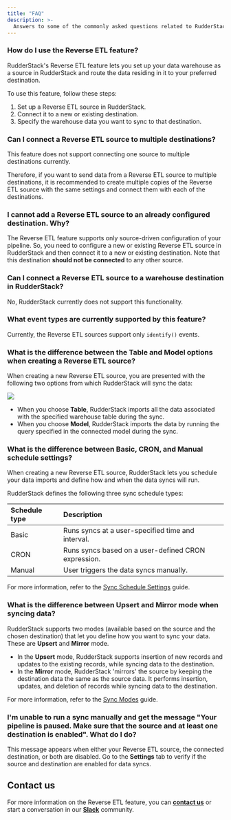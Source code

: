 ```yaml
---
title: "FAQ"
description: >-
  Answers to some of the commonly asked questions related to RudderStack's Reverse ETL feature.
---
```


### How do I use the Reverse ETL feature?

RudderStack's Reverse ETL feature lets you set up your data warehouse as a source in RudderStack and route the data residing in it to your preferred destination.

To use this feature, follow these steps:

1. Set up a Reverse ETL source in RudderStack.
2. Connect it to a new or existing destination.
3. Specify the warehouse data you want to sync to that destination.

### Can I connect a Reverse ETL source to multiple destinations?

This feature does not support connecting one source to multiple destinations currently.

Therefore, if you want to send data from a Reverse ETL source to multiple destinations, it is recommended to create multiple copies of the Reverse ETL source with the same settings and connect them with each of the destinations.

### I cannot add a Reverse ETL source to an already configured destination. Why?

The Reverse ETL feature supports only source-driven configuration of your pipeline. So, you need to configure a new or existing Reverse ETL source in RudderStack and then connect it to a new or existing destination. Note that this destination **should not be connected** to any other source.

### Can I connect a Reverse ETL source to a warehouse destination in RudderStack?

No, RudderStack currently does not support this functionality.

### What event types are currently supported by this feature?

Currently, the Reverse ETL sources support only `identify()` events.

### What is the difference between the Table and Model options when creating a Reverse ETL source?

When creating a new Reverse ETL source, you are presented with the following two options from which RudderStack will sync the data:

<img src="../../assets/warehouse-actions-sources/table-model-options.png" />

- When you choose **Table**, RudderStack imports all the data associated with the specified warehouse table during the sync.
- When you choose **Model**, RudderStack imports the data by running the query specified in the connected model during the sync.

### What is the difference between Basic, CRON, and Manual schedule settings?

When creating a new Reverse ETL source, RudderStack lets you schedule your data imports and define how and when the data syncs will run.

RudderStack defines the following three sync schedule types:

| Schedule type | Description |
| :--------------| :------------|
| Basic | Runs syncs at a user-specified time and interval. | 
| CRON | Runs syncs based on a user-defined CRON expression. |
| Manual | User triggers the data syncs manually. |

<div class="infoBlock">

For more information, refer to the <a href="https://www.rudderstack.com/docs/reverse-etl/common-settings/sync-schedule-settings/" target="_blank">Sync Schedule Settings</a> guide.
</div>

### What is the difference between Upsert and Mirror mode when syncing data?

RudderStack supports two modes (available based on the source and the chosen destination) that let you define how you want to sync your data. These are **Upsert** and **Mirror** mode.

- In the **Upsert** mode, RudderStack supports insertion of new records and updates to the existing records, while syncing data to the destination.
- In the **Mirror** mode, RudderStack 'mirrors' the source by keeping the destination data the same as the source data. It performs insertion, updates, and deletion of records while syncing data to the destination.

<div class="infoBlock">

For more information, refer to the <a href="https://www.rudderstack.com/docs/reverse-etl/common-settings/sync-modes/" target="_blank">Sync Modes</a> guide.
</div>

### I'm unable to run a sync manually and get the message "Your pipeline is paused. Make sure that the source and at least one destination is enabled". What do I do?

This message appears when either your Reverse ETL source, the connected destination, or both are disabled. Go to the **Settings** tab to verify if the source and destination are enabled for data syncs.

## Contact us

For more information on the Reverse ETL feature, you can [**contact us**](mailto:%20docs@rudderstack.com) or start a conversation in our [**Slack**](https://rudderstack.com/join-rudderstack-slack-community) community.
